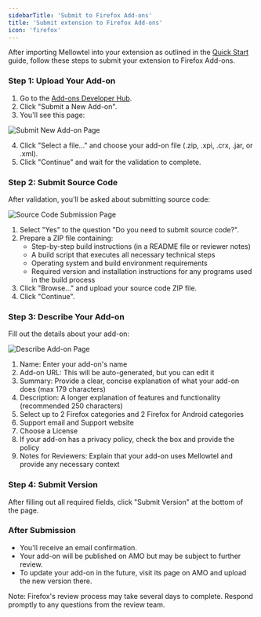 ```yaml
---
sidebarTitle: 'Submit to Firefox Add-ons'
title: 'Submit extension to Firefox Add-ons'
icon: 'firefox'
---
```


After importing Mellowtel into your extension as outlined in the [Quick Start](https://docs.mellowtel.com/browser-plugin/quickstart) guide, follow these steps to submit your extension to Firefox Add-ons.

### Step 1: Upload Your Add-on

1. Go to the [Add-ons Developer Hub](https://addons.mozilla.org/developers/).
2. Click "Submit a New Add-on".
3. You'll see this page:

![Submit New Add-on Page](/images/firefox/submit_new.png)

4. Click "Select a file..." and choose your add-on file (.zip, .xpi, .crx, .jar, or .xml).
5. Click "Continue" and wait for the validation to complete.

### Step 2: Submit Source Code

After validation, you'll be asked about submitting source code:

![Source Code Submission Page](/images/firefox/source_code.png)

1. Select "Yes" to the question "Do you need to submit source code?".
2. Prepare a ZIP file containing:
   - Step-by-step build instructions (in a README file or reviewer notes)
   - A build script that executes all necessary technical steps
   - Operating system and build environment requirements
   - Required version and installation instructions for any programs used in the build process
3. Click "Browse..." and upload your source code ZIP file.
4. Click "Continue".

### Step 3: Describe Your Add-on

Fill out the details about your add-on:

![Describe Add-on Page](/images/firefox/describe.png)

1. Name: Enter your add-on's name
2. Add-on URL: This will be auto-generated, but you can edit it
3. Summary: Provide a clear, concise explanation of what your add-on does (max 179 characters)
4. Description: A longer explanation of features and functionality (recommended 250 characters)
5. Select up to 2 Firefox categories and 2 Firefox for Android categories
6. Support email and Support website
7. Choose a License
8. If your add-on has a privacy policy, check the box and provide the policy
9. Notes for Reviewers: Explain that your add-on uses Mellowtel and provide any necessary context

### Step 4: Submit Version

After filling out all required fields, click "Submit Version" at the bottom of the page.

### After Submission

- You'll receive an email confirmation.
- Your add-on will be published on AMO but may be subject to further review.
- To update your add-on in the future, visit its page on AMO and upload the new version there.

Note: Firefox's review process may take several days to complete. Respond promptly to any questions from the review team.